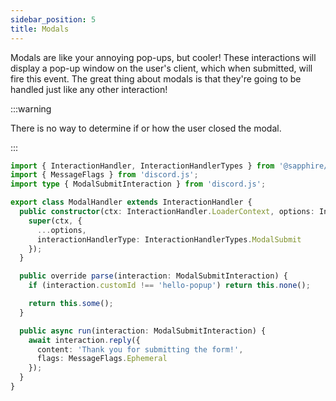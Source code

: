 ```yaml
---
sidebar_position: 5
title: Modals
---
```


Modals are like your annoying pop-ups, but cooler! These interactions will display a pop-up window on the user's client,
which when submitted, will fire this event. The great thing about modals is that they're going to be handled just like
any other interaction!

:::warning

There is no way to determine if or how the user closed the modal.

:::

```typescript ts2esm2cjs
import { InteractionHandler, InteractionHandlerTypes } from '@sapphire/framework';
import { MessageFlags } from 'discord.js';
import type { ModalSubmitInteraction } from 'discord.js';

export class ModalHandler extends InteractionHandler {
  public constructor(ctx: InteractionHandler.LoaderContext, options: InteractionHandler.Options) {
    super(ctx, {
      ...options,
      interactionHandlerType: InteractionHandlerTypes.ModalSubmit
    });
  }

  public override parse(interaction: ModalSubmitInteraction) {
    if (interaction.customId !== 'hello-popup') return this.none();

    return this.some();
  }

  public async run(interaction: ModalSubmitInteraction) {
    await interaction.reply({
      content: 'Thank you for submitting the form!',
      flags: MessageFlags.Ephemeral
    });
  }
}
```
